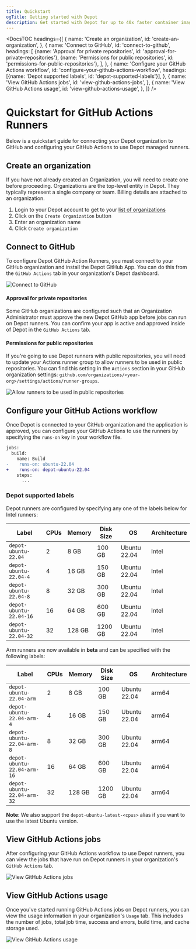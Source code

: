 ```yaml
---
title: Quickstart
ogTitle: Getting started with Depot
description: Get started with Depot for up to 40x faster container image builds locally and in CI.
---
```



<DocsTOC
  headings={[
    {
      name: 'Create an organization',
      id: 'create-an-organization',
    },
    {
      name: 'Connect to GitHub',
      id: 'connect-to-github',
      headings: [
        {name: 'Approval for private repositories', id: 'approval-for-private-repositories'},
        {name: 'Permissions for public repositories', id: 'permissions-for-public-repositories'},
      ],
    },
    {
      name: 'Configure your GitHub Actions workflow',
      id: 'configure-your-github-actions-workflow',
      headings: [{name: 'Depot supported labels', id: 'depot-supported-labels'}],
    },
    {
      name: 'View GitHub Actions jobs',
      id: 'view-github-actions-jobs',
    },
    {
      name: 'View GitHub Actions usage',
      id: 'view-github-actions-usage',
    },
  ]}
/>

# Quickstart for GitHub Actions Runners

Below is a quickstart guide for connecting your Depot organization to GitHub and configuring your GitHub Actions to use Depot managed runners.

## Create an organization

If you have not already created an Organization, you will need to create one before proceeding. Organizations are the top-level entity in Depot. They typically represent a single company or team. Billing details are attached to an organization.

1. Login to your Depot account to get to your [list of organizations](/orgs)
2. Click on the `Create Organization` button
3. Enter an organization name
4. Click `Create organization`

## Connect to GitHub

To configure Depot GitHub Action Runners, you must connect to your GitHub organization and install the Depot GitHub App. You can do this from the `GitHub Actions` tab in your organization's Depot dashboard.

![Connect to GitHub](/images/docs/github-actions-configure.png)

#### Approval for private repositories

Some GitHub organizations are configured such that an Organization Administrator must approve the new Depot GitHub app before jobs can run on Depot runners. You can confirm your app is active and approved inside of Depot in the `GitHub Actions` tab.

#### Permissions for public repositories

If you're going to use Depot runners with public repositories, you will need to update your Actions runner group to allow runners to be used in public repositories. You can find this setting in the `Actions` section in your GitHub organization settings: `github.com/organizations/<your-org>/settings/actions/runner-groups`.

![Allow runners to be used in public repositories](/images/docs/github-actions-allow-runners-on-public-repos.png)

## Configure your GitHub Actions workflow

Once Depot is connected to your GitHub organization and the application is approved, you can configure your GitHub Actions to use the runners by specifying the `runs-on` key in your workflow file.

```diff
jobs:
  build:
    name: Build
-    runs-on: ubuntu-22.04
+    runs-on: depot-ubuntu-22.04
    steps:
      ...
```

### Depot supported labels

Depot runners are configured by specifying any one of the labels below for Intel runners:

| Label                   | CPUs | Memory | Disk Size | OS           | Architecture |
| ----------------------- | ---- | ------ | --------- | ------------ | ------------ |
| `depot-ubuntu-22.04`    | 2    | 8 GB   | 100 GB    | Ubuntu 22.04 | Intel        |
| `depot-ubuntu-22.04-4`  | 4    | 16 GB  | 150 GB    | Ubuntu 22.04 | Intel        |
| `depot-ubuntu-22.04-8`  | 8    | 32 GB  | 300 GB    | Ubuntu 22.04 | Intel        |
| `depot-ubuntu-22.04-16` | 16   | 64 GB  | 600 GB    | Ubuntu 22.04 | Intel        |
| `depot-ubuntu-22.04-32` | 32   | 128 GB | 1200 GB   | Ubuntu 22.04 | Intel        |

Arm runners are now available in **beta** and can be specified with the following labels:

| Label                       | CPUs | Memory | Disk Size | OS           | Architecture |
| --------------------------- | ---- | ------ | --------- | ------------ | ------------ |
| `depot-ubuntu-22.04-arm`    | 2    | 8 GB   | 100 GB    | Ubuntu 22.04 | arm64        |
| `depot-ubuntu-22.04-arm-4`  | 4    | 16 GB  | 150 GB    | Ubuntu 22.04 | arm64        |
| `depot-ubuntu-22.04-arm-8`  | 8    | 32 GB  | 300 GB    | Ubuntu 22.04 | arm64        |
| `depot-ubuntu-22.04-arm-16` | 16   | 64 GB  | 600 GB    | Ubuntu 22.04 | arm64        |
| `depot-ubuntu-22.04-arm-32` | 32   | 128 GB | 1200 GB   | Ubuntu 22.04 | arm64        |

**Note**: We also support the `depot-ubuntu-latest-<cpus>` alias if you want to use the latest Ubuntu version.

## View GitHub Actions jobs

After configuring your GitHub Actions workflow to use Depot runners, you can view the jobs that have run on Depot runners in your organization's `GitHub Actions` tab.

![View GitHub Actions jobs](/images/docs/github-actions-jobs.png)

## View GitHub Actions usage

Once you've started running GitHub Actions jobs on Depot runners, you can view the usage information in your organization's `Usage` tab. This includes the number of jobs, total job time, success and errors, build time, and cache storage used.

![View GitHub Actions usage](/images/docs/github-actions-usage.png)
